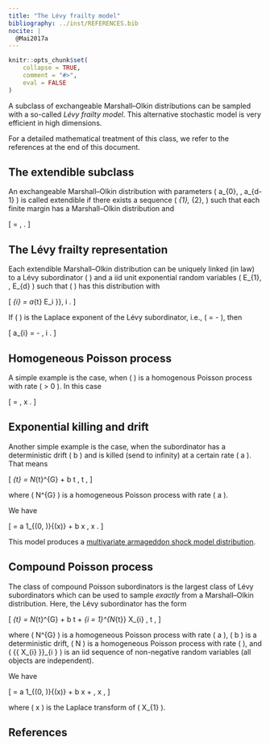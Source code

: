 ```yaml
---
title: "The Lévy frailty model"
bibliography: ../inst/REFERENCES.bib
nocite: |
  @Mai2017a
---
```


```r
knitr::opts_chunk$set(
    collapse = TRUE,
    comment = "#>",
    eval = FALSE
)
```

A subclass of exchangeable Marshall–Olkin distributions can be sampled with a
so-called *Lévy frailty model*.
This alternative stochastic model is very efficient in high dimensions.

For a detailed mathematical treatment of this class, we refer to the references
at the end of this document.


## The extendible subclass

An exchangeable Marshall–Olkin distribution with parameters
\( a_{0}, \ldots, a_{d-1} \) is called extendible if there exists a sequence
\( \tau_{1}, \tau_{2}, \ldots \) such that each finite margin has a
Marshall–Olkin distribution and

\[
    \mathbb{P}{\left( \tau_{1} > t_{1} , \ldots \tau_{d} > t_{d} \right)}
        = \exp{\left \{
                -\sum_{i = 0}^{d-1}{
                    a_{i} t_{[i+1]}
                }
            \right \}},
            \quad \boldsymbol{t} \geq 0 .
\]


## The Lévy frailty representation

Each extendible Marshall–Olkin distribution can be uniquely linked (in law) to a
Lévy subordinator \( \Lambda \) and a iid unit exponential random variables
\( E_{1}, \ldots , E_{d} \) such that \( \boldsymbol{\tau} \) has this
distribution with

\[
    \tau_{i}
        = \inf{\left \{
                t > 0
                \ : \
                \Lambda_{t} \geq E_i
            \right \}},
            \quad i \in {\{ 1, \ldots, d \}} .
\]

If \( \psi \) is the Laplace exponent of the Lévy subordinator, i.e.,
\( \psi{(x)} = -\log\mathbb{E}{[\exp{\{ - x \Lambda_1\}}]} \), then

\[
    a_{i}
        = \psi{(i+1)} - \psi{(i)} ,
        \quad i \in {\{ 1, \ldots, d \}} .
\]


## Homogeneous Poisson process

A simple example is the case, when \( \Lambda \) is a homogenous Poisson process
with rate \( \lambda > 0 \).
In this case

\[
    \psi{(x)}
        = \lambda {\left( 1 - \exp{\{ -x \}} \right)} ,
            \quad x \geq 0 .
\]


## Exponential killing and drift

Another simple example is the case, when the subordinator has a deterministic
drift \( b \geq 0 \) and is killed (send to infinity) at a certain rate
\( a \geq 0 \).
That means

\[
    \Lambda_{t}
        = N_{t}^{G} \cdot \infty + b t ,
            \quad t \geq 0 ,
\]

where \( N^{G} \) is a homogeneous Poisson process with rate \( a \).

We have

\[
    \psi{(x)}
        = a 1_{(0, \infty)}{(x)}
            + b x ,
            \quad x \geq 0 .
\]

This model produces a
[multivariate armageddon shock model distribution](Armageddon-ESM-distribution.html).


## Compound Poisson process

The class of compound Poisson subordinators is the largest class of
Lévy subordinators which can be used to sample *exactly* from a
Marshall–Olkin distribution.
Here, the Lévy subordinator has the form

\[
    \Lambda_{t}
        = N_{t}^{G} \cdot \infty
            + b t
            + \sum_{i = 1}^{N_{t}} X_{i} ,
            \quad t \geq 0 ,
\]

where \( N^{G} \) is a homogeneous Poisson process with rate
\( a \geq 0 \), \( b \geq 0 \) is a deterministic drift, \( N \) is a
homogeneous Poisson process with rate \( \lambda \geq 0 \), and
\( {\{ X_{i} \}}_{i \in \mathbb{N}} \) is an iid sequence of non-negative
random variables (all objects are independent).

We have

\[
    \psi{(x)}
        = a 1_{(0, \infty)}{(x)}
            + b x
            + \lambda {\left( 1 - \mathcal{L}{(X_{1}; x)} \right)} ,
            \quad x \geq 0 ,
\]

where \( x \mapsto \mathcal{L}{(X_{1}, x)} \) is the Laplace transform of \( X_{1} \).


## References
